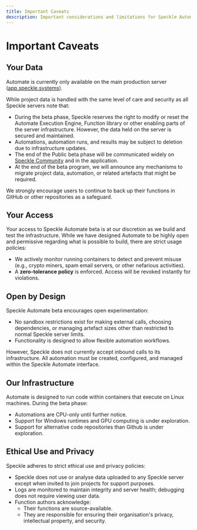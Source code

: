 ```yaml
---
title: Important Caveats
description: Important considerations and limitations for Speckle Automate
---
```




# Important Caveats

## Your Data

Automate is currently only available on the main production server ([app.speckle.systems](https://app.speckle.systems)).

While project data is handled with the same level of care and security as all Speckle servers note that:

- During the beta phase, Speckle reserves the right to modify or reset the Automate Execution Engine, Function library or other enabling parts of the server infrastructure. However, the data held on the server is secured and maintained.
- Automations, automation runs, and results may be subject to deletion due to infrastructure updates.
- The end of the Public beta phase will be communicated widely on [Speckle Community](https://speckle.community) and in the application.
- At the end of the beta program, we will announce any mechanisms to migrate project data, automation, or related artefacts that might be required.

We strongly encourage users to continue to back up their functions in GitHub or other repositories as a safeguard.

## Your Access

Your access to Speckle Automate beta is at our discretion as we build and test the infrastructure. While we have designed Automate to be highly open and permissive regarding what is possible to build, there are strict usage policies:

- We actively monitor running containers to detect and prevent misuse (e.g., crypto miners, spam email servers, or other nefarious activities).
- A **zero-tolerance policy** is enforced. Access will be revoked instantly for violations.

## Open by Design

Speckle Automate beta encourages open experimentation:

- No sandbox restrictions exist for making external calls, choosing dependencies, or managing artefact sizes other than restricted to normal Speckle server limits.
- Functionality is designed to allow flexible automation workflows.

However, Speckle does not currently accept inbound calls to its infrastructure. All automation must be created, configured, and managed within the Speckle Automate interface.

## Our Infrastructure

Automate is designed to run code within containers that execute on Linux machines. During the beta phase:

- Automations are CPU-only until further notice.
- Support for Windows runtimes and GPU computing is under exploration.
- Support for alternative code repositories than Github is under exploration.

## Ethical Use and Privacy

Speckle adheres to strict ethical use and privacy policies:

- Speckle does not use or analyse data uploaded to any Speckle server except when invited to join projects for support purposes.
- Logs are monitored to maintain integrity and server health; debugging does not require viewing user data.
- Function authors acknowledge:
  - Their functions are source-available.
  - They are responsible for ensuring their organisation's privacy, intellectual property, and security. 